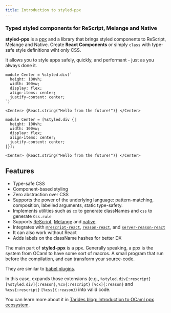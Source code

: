 ```yaml
---
title: Introduction to styled-ppx
---
```


### Typed styled components for ReScript, Melange and Native

**styled-ppx** is a [ppx](https://tarides.com/blog/2019-05-09-an-introduction-to-ocaml-ppx-ecosystem) and a library that brings styled components to ReScript, Melange and Native. Create **React Components** or simply `class` with type-safe style definitions wiht only CSS.

It allows you to style apps safely, quickly, and performant - just as you always done it.

```rescript
module Center = %styled.div(`
  height: 100vh;
  width: 100vw;
  display: flex;
  align-items: center;
  justify-content: center;
`)

<Center> {React.string("Hello from the future!")} </Center>
```
```reason
module Center = [%styled.div {|
  height: 100vh;
  width: 100vw;
  display: flex;
  align-items: center;
  justify-content: center;
|}];

<Center> {React.string("Hello from the future!")} </Center>
```

## Features

- Type-safe CSS
- Component-based styling
- Zero abstraction over CSS
- Supports the power of the underlying language: pattern-matching, composition, labelled arguments, static type-safety.
- Implements utilities such as `cx` to generate classNames and `css` to generate `Css.rule`
- Supports [ReScript](https://rescript-lang.org/), [Melange](https://melange.re) and [native](/getting-started/native.mdx).
- Integrates with [`@rescript-react`](https://rescript-lang.org/docs/react/latest/introduction), [`reason-react`](https://reasonml.github.io/reason-react/), and [`server-reason-react`](https://github.com/ml-in-barcelona/server-reason-react)
- It can also work without React
- Adds labels on the className hashes for better DX

The main part of **styled-ppx** is a ppx. Generally speaking, a ppx is the system from OCaml to have some sort of macros. A small program that run before the compilation, and can transform your source-code.

They are similar to [babel plugins](https://babeljs.io/docs/en/plugins/).

In this case, expands those extensions (e.g., `%styled.div{:rescript}` `[%styled.div]{:reason}`, `%cx{:rescript}` `[%cx]{:reason}` and `%css{:rescript}` `[%css]{:reason}`) into valid code.

You can learn more about it in [Tarides blog: Introduction to OCaml ppx ecosystem](https://tarides.com/blog/2019-05-09-an-introduction-to-ocaml-ppx-ecosystem).
